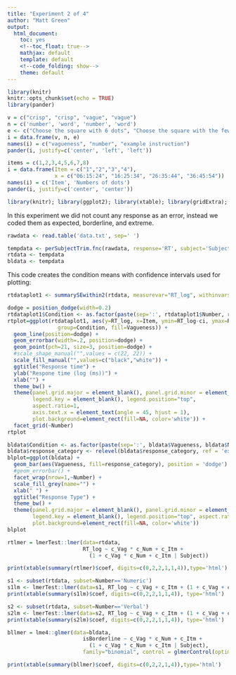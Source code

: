 ```yaml
---
title: "Experiment 2 of 4"
author: "Matt Green"
output:
  html_document:
    toc: yes
    <!--toc_float: true-->
    mathjax: default
    template: default
    <!--code_folding: show-->
    theme: default
---  
```

<style>
table, th, td {
    border: 1px grey;
    border-collapse: collapse;
    padding:2px 5px 2px 5px
}  
</style>

```r
library(knitr)
knitr::opts_chunk$set(echo = TRUE)
library(pander)
```

```r
v = c("crisp", "crisp", "vague", "vague")
n = c('number', 'word', 'number', 'word')
e <- c("Choose the square with 6 dots", "Choose the square with the fewest dots", "Choose a square with about 10 dots", "Choose a square with few dots")
i = data.frame(v, n, e)
names(i) = c("vagueness", "number", "example instruction")
pander(i, justify=c('center', 'left', 'left'))
```

```r
items = c(1,2,3,4,5,6,7,8)
i = data.frame(Item = c("1","2","3","4"),
               x = c("06:15:24", "16:25:34", "26:35:44", "36:45:54"))
names(i) = c('Item', 'Numbers of dots')
pander(i, justify=c('center', 'center'))
```

```r
library(knitr); library(ggplot2); library(xtable); library(gridExtra); library(lme4); library(lmerTest);  library(data.table); library(dplyr); library(dtplyr); library(pander); library(LMERConvenienceFunctions); source('summarySEwithin2.R') 
```

In this experiment we did not count any response as an error, instead we coded them as expected, borderline, and extreme.

```r
rawdata <- read.table('data.txt', sep=' ')
```

```r
tempdata <- perSubjectTrim.fnc(rawdata, response='RT', subject='Subject', trim = 2.5)$data
rtdata <- tempdata
bldata <- tempdata
```

This code creates the condition means with confidence intervals used for plotting:

```r
rtdataplot1 <- summarySEwithin2(rtdata, measurevar="RT_log", withinvars=c("Condition", "Vagueness", "Number", "Item"), idvar="Subject")
```

```r
dodge = position_dodge(width=0.2)
rtdataplot1$Condition <- as.factor(paste(sep=':', rtdataplot1$Number, rtdataplot1$Vagueness))
rtplot=ggplot(rtdataplot1, aes(y=RT_log, x=Item, ymin=RT_log-ci, ymax=RT_log+ci,
                group=Condition, fill=Vagueness)) +
  geom_line(position=dodge) +
  geom_errorbar(width=.2, position=dodge) +
  geom_point(pch=21, size=3, position=dodge) +
  #scale_shape_manual("",values = c(22, 22)) +
  scale_fill_manual("",values=c("black","white")) +
  ggtitle("Response time") +
  ylab("Respone time (log (ms))") + 
  xlab("") +
  theme_bw() +
  theme(panel.grid.major = element_blank(), panel.grid.minor = element_blank(),
        legend.key = element_blank(), legend.position="top",
        aspect.ratio=1,
        axis.text.x = element_text(angle = 45, hjust = 1),
        plot.background=element_rect(fill=NA, color='white')) +
  facet_grid(~Number)
rtplot
```

```r
bldata$Condition <- as.factor(paste(sep=':', bldata$Vagueness, bldata$Number))
bldata$response_category <- relevel(bldata$response_category, ref = 'expected')
blplot=ggplot(bldata) + 
  geom_bar(aes(Vagueness, fill=response_category), position = 'dodge') +
  #geom_errorbar() +
  facet_wrap(nrow=1,~Number) +
  scale_fill_grey(name="") +
  xlab(" ") +
  ggtitle("Response Type") +
  theme_bw() + 
  theme(panel.grid.major = element_blank(), panel.grid.minor = element_blank(),
        legend.key = element_blank(), legend.position="top", aspect.ratio=1,
        plot.background=element_rect(fill=NA, color='white'))
blplot
```

```r
rtlmer = lmerTest::lmer(data=rtdata,
                        RT_log ~ c_Vag * c_Num + c_Itm +
                          (1 + c_Vag * c_Num + c_Itm | Subject))
```

```r
print(xtable(summary(rtlmer)$coef, digits=c(0,2,2,1,1,4)),type='html')
```

```r
s1 <- subset(rtdata, subset=Number=='Numeric')
s1lm <- lmerTest::lmer(data=s1, RT_log ~ c_Vag + c_Itm + (1 + c_Vag + c_Itm | Subject))
print(xtable(summary(s1lm)$coef, digits=c(0,2,2,1,1,4)), type='html')
```

```r
s2 <- subset(rtdata, subset=Number=='Verbal')
s2lm <- lmerTest::lmer(data=s2, RT_log ~ c_Vag + c_Itm + (1 + c_Vag + c_Itm | Subject))
print(xtable(summary(s2lm)$coef, digits=c(0,2,2,1,1,4)), type='html')
```

```r
bllmer = lme4::glmer(data=bldata,
                        isBorderline ~ c_Vag * c_Num + c_Itm +
                          (1 + c_Vag * c_Num + c_Itm | Subject),
                        family="binomial", control = glmerControl(optimizer = "bobyqa"))
```

```r
print(xtable(summary(bllmer)$coef, digits=c(0,2,2,1,4)),type='html')
```


